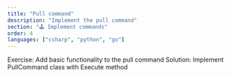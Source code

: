 ```yaml
---
title: "Pull command"
description: "Implement the pull command"
section: "🕹️ Implement commands"
order: 4
languages: ["csharp", "python", "go"]
---
```


Exercise: Add basic functionality to the pull command
Solution: Implement PullCommand class with Execute method
